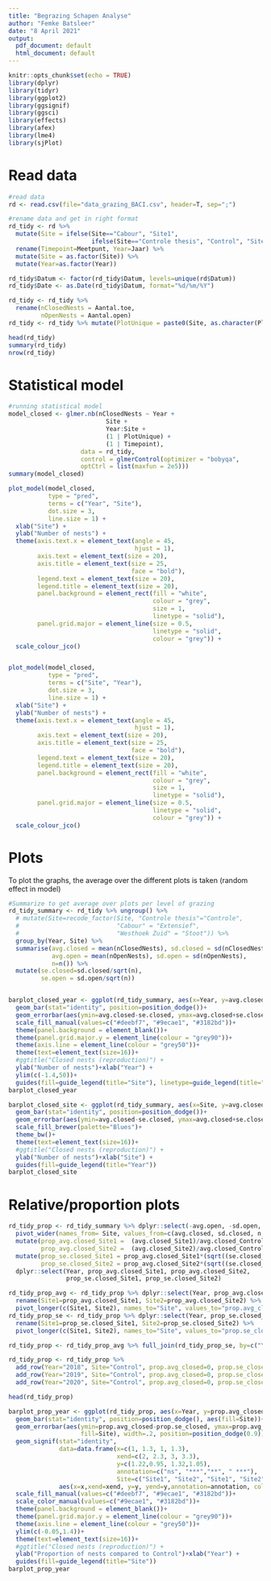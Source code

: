 ```yaml
---
title: "Begrazing Schapen Analyse"
author: "Femke Batsleer"
date: "8 April 2021"
output:
  pdf_document: default
  html_document: default
---
```


```r
knitr::opts_chunk$set(echo = TRUE)
library(dplyr)
library(tidyr)
library(ggplot2)
library(ggsignif)
library(ggsci)
library(effects)
library(afex)
library(lme4)
library(sjPlot)
```

# Read data

```r
#read data
rd <- read.csv(file="data_grazing_BACI.csv", header=T, sep=";")

#rename data and get in right format
rd_tidy <- rd %>%
  mutate(Site = ifelse(Site=="Cabour", "Site1",
                       ifelse(Site=="Controle thesis", "Control", "Site2"))) %>%
  rename(Timepoint=Meetpunt, Year=Jaar) %>%
  mutate(Site = as.factor(Site)) %>%
  mutate(Year=as.factor(Year))

rd_tidy$Datum <- factor(rd_tidy$Datum, levels=unique(rd$Datum))
rd_tidy$Date <- as.Date(rd_tidy$Datum, format="%d/%m/%Y")

rd_tidy <- rd_tidy %>% 
  rename(nClosedNests = Aantal.toe,
         nOpenNests = Aantal.open)
rd_tidy <- rd_tidy %>% mutate(PlotUnique = paste0(Site, as.character(Plot)))

head(rd_tidy)
summary(rd_tidy)
nrow(rd_tidy)
```

# Statistical model

```r
#running statistical model
model_closed <- glmer.nb(nClosedNests ~ Year +
                           Site +
                           Year:Site +
                           (1 | PlotUnique) +
                           (1 | Timepoint),
                    data = rd_tidy,
                    control = glmerControl(optimizer = "bobyqa",
                    optCtrl = list(maxfun = 2e5)))
summary(model_closed)

plot_model(model_closed,
           type = "pred",
           terms = c("Year", "Site"),
           dot.size = 3,
           line.size = 1) +
  xlab("Site") +
  ylab("Number of nests") +
  theme(axis.text.x = element_text(angle = 45,
                                   hjust = 1),
        axis.text = element_text(size = 20),
        axis.title = element_text(size = 25,
                                  face = "bold"),
        legend.text = element_text(size = 20),
        legend.title = element_text(size = 20), 
        panel.background = element_rect(fill = "white",
                                        colour = "grey",
                                        size = 1,
                                        linetype = "solid"), 
        panel.grid.major = element_line(size = 0.5,
                                        linetype = "solid",
                                        colour = "grey")) +
  scale_colour_jco()


plot_model(model_closed,
           type = "pred",
           terms = c("Site", "Year"),
           dot.size = 3,
           line.size = 1) +
  xlab("Site") +
  ylab("Number of nests") +
  theme(axis.text.x = element_text(angle = 45,
                                   hjust = 1),
        axis.text = element_text(size = 20),
        axis.title = element_text(size = 25,
                                  face = "bold"),
        legend.text = element_text(size = 20),
        legend.title = element_text(size = 20), 
        panel.background = element_rect(fill = "white",
                                        colour = "grey",
                                        size = 1,
                                        linetype = "solid"), 
        panel.grid.major = element_line(size = 0.5,
                                        linetype = "solid",
                                        colour = "grey")) +
  scale_colour_jco()
```

# Plots

To plot the graphs, the average over the different plots is taken (random effect in model)

```r
#Summarize to get average over plots per level of grazing 
rd_tidy_summary <- rd_tidy %>% ungroup() %>%
  # mutate(Site=recode_factor(Site, "Controle thesis"="Controle",
  #                           "Cabour" = "Extensief",
  #                           "Westhoek Zuid" = "Stoot")) %>%
  group_by(Year, Site) %>%
  summarise(avg.closed = mean(nClosedNests), sd.closed = sd(nClosedNests),
            avg.open = mean(nOpenNests), sd.open = sd(nOpenNests),
            n=n()) %>%
  mutate(se.closed=sd.closed/sqrt(n),
         se.open = sd.open/sqrt(n))


barplot_closed_year <- ggplot(rd_tidy_summary, aes(x=Year, y=avg.closed, fill=Site))+
  geom_bar(stat="identity", position=position_dodge())+
  geom_errorbar(aes(ymin=avg.closed-se.closed, ymax=avg.closed+se.closed), width=.2, position=position_dodge(0.9))+
  scale_fill_manual(values=c("#deebf7", "#9ecae1", "#3182bd"))+
  theme(panel.background = element_blank())+
  theme(panel.grid.major.y = element_line(colour = "grey90"))+
  theme(axis.line = element_line(colour = "grey50"))+
  theme(text=element_text(size=16))+
  #ggtitle("Closed nests (reproduction)") +
  ylab("Number of nests")+xlab("Year") +
  ylim(c(-1.4,50))+
  guides(fill=guide_legend(title="Site"), linetype=guide_legend(title="Site"))
barplot_closed_year

barplot_closed_site <- ggplot(rd_tidy_summary, aes(x=Site, y=avg.closed, fill=Year))+
  geom_bar(stat="identity", position=position_dodge())+
  geom_errorbar(aes(ymin=avg.closed-se.closed, ymax=avg.closed+se.closed), width=.2, position=position_dodge(0.9))+ 
  scale_fill_brewer(palette="Blues")+
  theme_bw()+
  theme(text=element_text(size=16))+
  #ggtitle("Closed nests (reproduction)") +
  ylab("Number of nests")+xlab("Site") +
  guides(fill=guide_legend(title="Year"))
barplot_closed_site
```

# Relative/proportion plots

```r
rd_tidy_prop <- rd_tidy_summary %>% dplyr::select(-avg.open, -sd.open, -se.open) %>%
  pivot_wider(names_from= Site, values_from=c(avg.closed, sd.closed, n, se.closed)) %>%
  mutate(prop_avg.closed_Site1 =  (avg.closed_Site1)/avg.closed_Control,
         prop_avg.closed_Site2 =  (avg.closed_Site2)/avg.closed_Control) %>%
  mutate(prop_se.closed_Site1 = prop_avg.closed_Site1*(sqrt((se.closed_Site1/avg.closed_Site1)^2 + (se.closed_Control/avg.closed_Control)^2)),
         prop_se.closed_Site2 = prop_avg.closed_Site2*(sqrt((se.closed_Site2/avg.closed_Site2)^2 + (se.closed_Control/avg.closed_Control)^2))) %>%
  dplyr::select(Year, prop_avg.closed_Site1, prop_avg.closed_Site2,
                prop_se.closed_Site1, prop_se.closed_Site2)

rd_tidy_prop_avg <- rd_tidy_prop %>% dplyr::select(Year, prop_avg.closed_Site1, prop_avg.closed_Site2) %>%
  rename(Site1=prop_avg.closed_Site1, Site2=prop_avg.closed_Site2) %>%
  pivot_longer(c(Site1, Site2), names_to="Site", values_to="prop.avg_closed")
rd_tidy_prop_se <- rd_tidy_prop %>% dplyr::select(Year, prop_se.closed_Site1, prop_se.closed_Site2) %>%
  rename(Site1=prop_se.closed_Site1, Site2=prop_se.closed_Site2) %>%
  pivot_longer(c(Site1, Site2), names_to="Site", values_to="prop.se_closed")

rd_tidy_prop <- rd_tidy_prop_avg %>% full_join(rd_tidy_prop_se, by=c("Year", "Site")) %>% ungroup()

rd_tidy_prop <- rd_tidy_prop %>%
  add_row(Year="2018", Site="Control", prop.avg_closed=0, prop.se_closed=NA) %>%
  add_row(Year="2019", Site="Control", prop.avg_closed=0, prop.se_closed=NA) %>%
  add_row(Year="2020", Site="Control", prop.avg_closed=0, prop.se_closed=NA)

head(rd_tidy_prop)

barplot_prop_year <- ggplot(rd_tidy_prop, aes(x=Year, y=prop.avg_closed))+
  geom_bar(stat="identity", position=position_dodge(), aes(fill=Site))+
  geom_errorbar(aes(ymin=prop.avg_closed-prop.se_closed, ymax=prop.avg_closed+prop.se_closed,
                    fill=Site), width=.2, position=position_dodge(0.9))+
  geom_signif(stat="identity",
              data=data.frame(x=c(1, 1.3, 1, 1.3),
                              xend=c(2, 2.3, 3, 3.3),
                              y=c(1.22,0.95, 1.32,1.05),
                              annotation=c("ns", "***","**", " ***"),
                              Site=c("Site1", "Site2", "Site1", "Site2")),
              aes(x=x,xend=xend, y=y, yend=y,annotation=annotation, col=Site, textsize=8, vjust=0.15), size=5, show.legend=F)+
  scale_fill_manual(values=c("#deebf7", "#9ecae1", "#3182bd"))+
  scale_color_manual(values=c("#9ecae1", "#3182bd"))+
  theme(panel.background = element_blank())+
  theme(panel.grid.major.y = element_line(colour = "grey90"))+
  theme(axis.line = element_line(colour = "grey50"))+
  ylim(c(-0.05,1.4))+
  theme(text=element_text(size=16))+
  #ggtitle("Closed nests (reproduction)") +
  ylab("Proportion of nests compared to Control")+xlab("Year") +
  guides(fill=guide_legend(title="Site"))
barplot_prop_year
```

